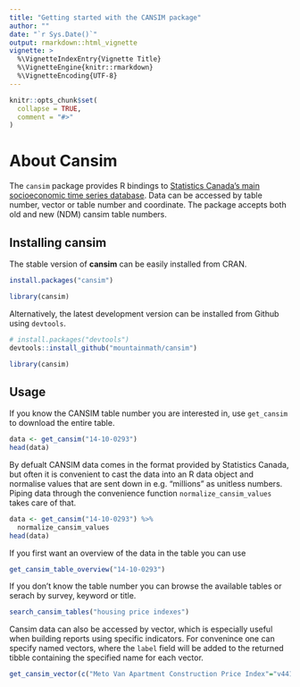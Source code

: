 ```yaml
---
title: "Getting started with the CANSIM package"
author: ""
date: "`r Sys.Date()`"
output: rmarkdown::html_vignette
vignette: >
  %\VignetteIndexEntry{Vignette Title}
  %\VignetteEngine{knitr::rmarkdown}
  %\VignetteEncoding{UTF-8}
---
```


```r
knitr::opts_chunk$set(
  collapse = TRUE,
  comment = "#>"
)
```

# About Cansim

The `cansim` package provides R bindings to [Statistics Canada’s main socioeconomic time series database](https://www150.statcan.gc.ca/n1/en/type/data). Data can be accessed by table number, vector or table number and coordinate. The package accepts both old and new (NDM) cansim table numbers.

## Installing cansim

The stable version of **cansim** can be easily installed from CRAN.
```r
install.packages("cansim")

library(cansim)
```

Alternatively, the latest development version can be installed from Github using `devtools`. 
```r
# install.packages("devtools")
devtools::install_github("mountainmath/cansim")

library(cansim)
```

## Usage

If you know the CANSIM table number you are interested in, use `get_cansim` to download the entire table.

```r
data <- get_cansim("14-10-0293")
head(data)
```

By defualt CANSIM data comes in the format provided by Statistics Canada, but often it is convenient to cast the data into an R data object and normalise values that are sent down in e.g. "millions" as unitless numbers. Piping data through the convenience function `normalize_cansim_values` takes care of that.
```r
data <- get_cansim("14-10-0293") %>% 
  normalize_cansim_values
head(data)
```

If you first want an overview of the data in the table you can use
```r
get_cansim_table_overview("14-10-0293")
```

If you don't know the table number you can browse the available tables or serach by survey, keyword or title.
```r
search_cansim_tables("housing price indexes")
```

Cansim data can also be accessed by vector, which is especially useful when building reports using specific indicators. For convenince one can specify named vectors, where the `label` field will be added to the returned tibble containing the specified name for each vector.
```r
get_cansim_vector(c("Meto Van Apartment Construction Price Index"="v44176267","Metro Van CPI"="v41692930"),start_time = "2015-05-01",end_time="2015-08-01")
```

